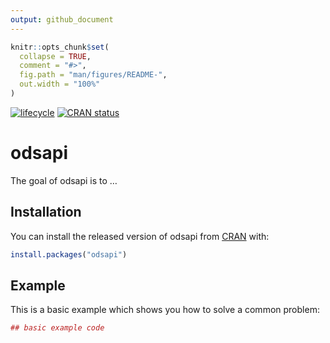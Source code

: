 ```yaml
---
output: github_document
---
```


<!-- README.md is generated from README.Rmd. Please edit that file -->

```r
knitr::opts_chunk$set(
  collapse = TRUE,
  comment = "#>",
  fig.path = "man/figures/README-",
  out.width = "100%"
)
```

[![lifecycle](https://img.shields.io/badge/lifecycle-experimental-orange.svg)](https://www.tidyverse.org/lifecycle/#experimental)
[![CRAN status](https://www.r-pkg.org/badges/version/odsapi)](https://cran.r-project.org/package=odsapi)

# odsapi

The goal of odsapi is to ...

## Installation

You can install the released version of odsapi from [CRAN](https://CRAN.R-project.org) with:

``` r
install.packages("odsapi")
```

## Example

This is a basic example which shows you how to solve a common problem:

```r
## basic example code
```
